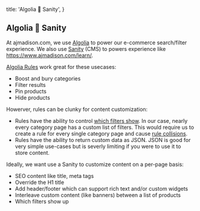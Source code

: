 
  title: 'Algolia 🤝 Sanity',
}

## Algolia 🤝 Sanity

At ajmadison.com, we use [Algolia](https://www.algolia.com/) to power our e-commerce search/filter experience. We also use [Sanity](https://sanity.io/) (CMS) to powers experience like https://www.ajmadison.com/learn/.

[Algolia Rules](https://www.algolia.com/doc/guides/managing-results/rules/rules-overview/) work great for these usecases:
- Boost and bury categories
- Filter results
- Pin products
- Hide products

Howerver, rules can be clunky for content customization:
- Rules have the ability to control [which filters show](https://www.algolia.com/doc/guides/solutions/ecommerce/business-users/ongoing-optimizations/merchandise-facets/). In our case, nearly every category page has a custom list of filters. This would require us to create a rule for every single category page and cause [rule collisions](https://www.algolia.com/doc/guides/managing-results/rules/rules-overview/in-depth/rule-matching-algorithm/#precedence-logic).
- Rules have the ability to return custom data as JSON. JSON is good for very simple use-cases but is severly limiting if you were to use it to store content.

Ideally, we want use a Sanity to customize content on a per-page basis:
- SEO content like title, meta tags
- Override the H1 title
- Add header/footer which can support rich text and/or custom widgets
- Interleave custom content (like banners) between a list of products
- Which filters show up
